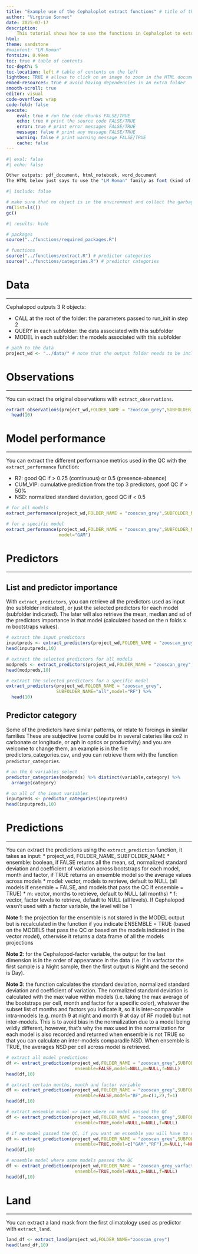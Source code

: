```yaml
---
title: "Example use of the Cephaloplot extract functions" # title of the notebook
author: "Virginie Sonnet" 
date: 2025-07-17
description: 
    This tutorial shows how to use the functions in Cephaloplot to extract data from the model output. 
html: 
theme: sandstone
#mainfont: "LM Roman"
fontsize: 0.99em
toc: true # table of contents
toc-depth: 5 
toc-location: left # table of contents on the left 
lightbox: TRUE # allows to click on an image to zoom in the HTML document
embed-resources: true # avoid having dependencies in an extra folder
smooth-scroll: true
editor: visual
code-overflow: wrap
code-fold: false
execute:
    eval: true # run the code chunks FALSE/TRUE
    echo: true # print the source code FALSE/TRUE
    error: true # print error messages FALSE/TRUE
    message: false # print any message FALSE/TRUE
    warning: false # print warning message FALSE/TRUE
    cache: false 
---
```


```r
#| eval: false
#| echo: false

Other outputs: pdf_document, html_notebook, word_document 
The HTML below just says to use the "LM Roman" family as font (kind of Arial?) and if you want the Latex font, you just need "Latin Modern Roman". The line below indicates that the text has to be justified. 
```

```r
#| include: false

# make sure that no object is in the environment and collect the garbage 
rm(list=ls())
gc()
```

```r
#| results: hide

# packages
source("../functions/required_packages.R")

# functions 
source("../functions/extract.R") # predictor categories
source("../functions/categories.R") # predictor categories
```

# Data

------------------------------------------------------------------------

Cephalopod outputs 3 R objects:

-   CALL at the root of the folder: the parameters passed to run_init in step 2
-   QUERY in each subfolder: the data associated with this subfolder
-   MODEL in each subfolder: the models associated with this subfolder

```r
# path to the data 
project_wd <- "../data/" # note that the output folder needs to be included in the project_wd path if that's the arborescence of your files
```

# Observations

------------------------------------------------------------------------

You can extract the original observations with `extract_observations`.

```r
extract_observations(project_wd,FOLDER_NAME = "zooscan_grey",SUBFOLDER_NAME="all") %>% 
  head(10)
```

# Model performance

------------------------------------------------------------------------

You can extract the different performance metrics used in the QC with the `extract_performance` function:

-   R2: good QC if \> 0.25 (continuous) or 0.5 (presence-absence)
-   CUM_VIP: cumulative prediction from the top 3 predictors, goof QC if \> 50%
-   NSD: normalized standard deviation, good QC if \< 0.5

```r
# for all models 
extract_performance(project_wd,FOLDER_NAME = "zooscan_grey",SUBFOLDER_NAME="all") 

# for a specific model 
extract_performance(project_wd,FOLDER_NAME = "zooscan_grey",SUBFOLDER_NAME="all",
                    model="GAM") 
```

# Predictors

------------------------------------------------------------------------

## List and predictor importance

With `extract_predictors`, you can retrieve all the predictors used as input (no subfolder indicated), or just the selected predictors for each model (subfolder indicated). The later will also retrieve the mean, median and sd of the predictors importance in that model (calculated based on the n folds x m bootstraps values).

```r
# extract the input predictors 
inputpreds <- extract_predictors(project_wd,FOLDER_NAME = "zooscan_grey") 
head(inputpreds,10)

# extract the selected predictors for all models 
modpreds <- extract_predictors(project_wd,FOLDER_NAME = "zooscan_grey",SUBFOLDER_NAME="all") 
head(modpreds,10)

# extract the selected predictors for a specific model 
extract_predictors(project_wd,FOLDER_NAME = "zooscan_grey",
                   SUBFOLDER_NAME="all",model="RF") %>% 
  head(10)
```

## Predictor category

Some of the predictors have similar patterns, or relate to forcings in similar families These are subjective (some could be in several cateries like co2 in carbonate or longitude, or aph in optics or productivity) and you are welcome to change them, an example is in the file predictors_categories.csv, and you can retrieve them with the function `predictor_categories`.

```r
# on the 6 variables select
predictor_categories(modpreds) %>% distinct(variable,category) %>% 
  arrange(category)

# on all of the input variables 
inputpreds <- predictor_categories(inputpreds)
head(inputpreds,10)
```

# Predictions

------------------------------------------------------------------------

You can extract the predictions using the `extract_prediction` function, it takes as input: \* project_wd, FOLDER_NAME, SUBFOLDER_NAME \* ensemble: boolean, if FALSE returns all the mean, sd, normalized standard deviation and coefficient of variation across bootstraps for each model, month and factor, if TRUE returns an ensemble model so the average values across models \* model: vector, models to retrieve, default to NULL (all models if ensemble = FALSE, and models that pass the QC if ensemble = TRUE) \* m: vector, months to retrieve, default to NULL (all months) \* f: vector, factor levels to retrieve, default to NULL (all levels). If Cephalopod wasn't used with a factor variable, the level will be 1

**Note 1**: the projection for the ensemble is not stored in the MODEL output but is recalculated in the function if you indicate ENSEMBLE = TRUE (based on the MODELS that pass the QC or based on the models indicated in the vector *model*), otherwise it returns a data frame of all the models projections

**Note 2**: for the Cephalopod-factor variable, the output for the last dimension is in the order of appearance in the data (i.e. if in varfactor the first sample is a Night sample, then the first output is Night and the second is Day).

**Note 3**: the function calculates the standard deviation, normalized standard deviation and coefficient of variation. The normalized standard deviation is calculated with the max value within models (i.e. taking the max average of the bootstraps per cell, month and factor for a specific color), whatever the subset list of months and factors you indicate it, so it is inter-comparable intra-models (e.g. month 9 at night and month 9 at day of RF model) but not inter-models. This is to avoid bias in the normalization due to a model being wildly different, however, that's why the max used in the normalization for each model is also recorded and returned when ensemble is not TRUE so that you can calculate an inter-models comparadle NSD. When ensemble is TRUE, the averages NSD per cell across model is retrieved.

```r
# extract all model predictions
df <- extract_prediction(project_wd,FOLDER_NAME = "zooscan_grey",SUBFOLDER_NAME="all",
                          ensemble=FALSE,model=NULL,m=NULL,f=NULL)
head(df,10)

# extract certain months, month and factor variable 
df <- extract_prediction(project_wd,FOLDER_NAME = "zooscan_grey",SUBFOLDER_NAME="all",
                          ensemble=FALSE,model="RF",m=c(1,2),f=1)
head(df,10)

# extract ensemble model => case where no model passed the QC
df <- extract_prediction(project_wd,FOLDER_NAME = "zooscan_grey",SUBFOLDER_NAME="all",
                          ensemble=TRUE,model=NULL,m=NULL,f=NULL)

# if no model passed the QC, if you want an ensemble you will have to specify it 
df <- extract_prediction(project_wd,FOLDER_NAME = "zooscan_grey",SUBFOLDER_NAME="all",
                          ensemble=TRUE,model=c("GAM","RF"),m=NULL,f=NULL)
head(df,10)

# ensemble model where some models passed the QC
df <- extract_prediction(project_wd,FOLDER_NAME = "zooscan_grey_varfactor",SUBFOLDER_NAME="all",
                          ensemble=TRUE,model=NULL,m=NULL,f=NULL)
head(df,10)
```

# Land

------------------------------------------------------------------------

You can extract a land mask from the first climatology used as predictor with `extract_land`. 

```r
land_df <- extract_land(project_wd,FOLDER_NAME="zooscan_grey")
head(land_df,10)
```



